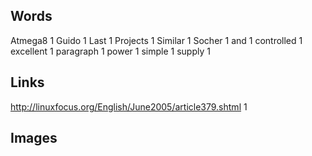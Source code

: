 == Words ==
Atmega8 1
Guido 1
Last 1
Projects 1
Similar 1
Socher 1
and 1
controlled 1
excellent 1
paragraph 1
power 1
simple 1
supply 1
== Links ==
http://linuxfocus.org/English/June2005/article379.shtml 1
== Images ==
